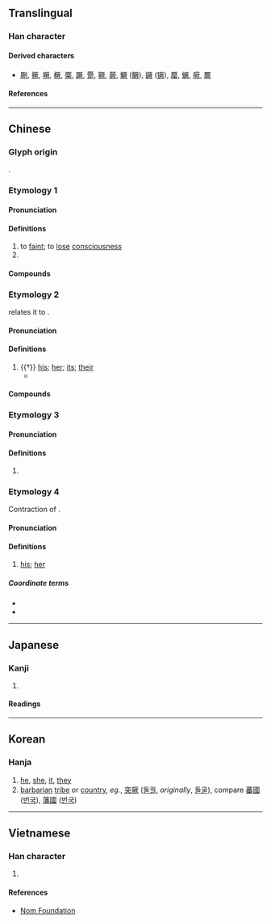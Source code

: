 {{character info}}
==Translingual==

===Han character===
{{Han char|rn=27|rad=厂|as=10|sn=12|four=71282|canj=MTUO|ids=⿸厂欮}}

====Derived characters====
* [[劂]], [[撅]], [[噘]], [[橛]], [[橜]], [[蹶]], [[蹷]], [[獗]], [[蕨]], [[鱖]] ([[鳜]]), [[鐝]] ([[镢]]), [[蟨]], [[蟩]], [[瘚]], [[鷢]]

====References====
{{Han ref|kx=0162.220|dkj=02992|dj=0370.080|hdz=10076.130|uh=53A5}}

----

==Chinese==
{{zh-forms|ss=夬}}

===Glyph origin===
{{Han etym}}
{{Han compound|厂|欮|ls=psc|c1=s|c2=p}}.

===Etymology 1===

====Pronunciation====
{{zh-pron
|m=jué
|c=kyut3
|h=pfs=n:khie̍t
|mc=2
|oc=n,1
|cat=v,pn
}}

====Definitions====
{{zh-hanzi}}

# to [[faint]]; to [[lose]] [[consciousness]]
# {{surname|zh}}

====Compounds====
{{zh-der|凋厥|刁厥|刁天厥地|厥弛|寒厥|昏厥|暈厥|痰厥|驚厥}}

===Etymology 2===
{{zh-ref|Bodman (1980)}} relates it to {{cog|bo|ཁྱོད||you}}.

====Pronunciation====
{{zh-pron
|m=jué
|c=kyut3
|mc=2
|oc=1
|cat=pron
}}

====Definitions====
{{zh-hanzi}}

# {{†}} [[his]]; [[her]]; [[its]]; [[their]]
#* {{zh-x|誕 彌 厥 月，先生 如 達。|When she had fulfilled '''her''' months,<br>Her first-born son [came forth] like a lamb.|ref=Shijing}}

====Compounds====
{{zh-der|允執厥中|克盡厥職|厥初|厥功甚偉|厥功至偉|厥後|厥疾勿瘳|厥角|大放厥詞|大放厥辭|大肆厥辭|繩厥祖武|詒厥|詒厥之謀|詒厥孫謀|貽厥|貽厥孫謀}}

===Etymology 3===

====Pronunciation====
{{zh-pron
|m=jué
|c=kyut3
|mc=1
|oc=n,2
|cat=
}}

====Definitions====
{{zh-hanzi}}

# {{zh-only|突厥}}

===Etymology 4===
Contraction of {{m|zh|[[佢]][[阿]]|tr=kì â}}.

====Pronunciation====
{{zh-pron
|h=pfs=kiâ/s:yâ;gd=gia1
|cat=pron
}}

====Definitions====
{{zh-hanzi}}

# {{lb|zh|Hakka}} [[his]]; [[her]]
#: {{zh-x|厥 爸|'''his/her''' father|H}}

=====Coordinate terms=====
* {{zh-l|吾|ngâ}}
* {{zh-l|若|ngiâ}}

----

==Japanese==

===Kanji===
{{ja-kanji|grade=|rs=厂10}}

# {{rfdef|ja|sort=厂10}}

====Readings====
{{ja-readings
|on=けつ, くつ
|kun=その, それ
}}

----

==Korean==

===Hanja===
{{ko-hanja|hangeul=[[궐]], [[굴]]|rv=gwol, gul|mr=kwŏl, kul}}

# [[he]], [[she]], [[it]], [[they]]
# [[barbarian]] [[tribe]] or [[country]], ''eg.'', [[突]][[厥#Korean|厥]] ([[돌궐]], ''originally'', [[돌굴]]), compare [[蕃]][[國]] ([[번국]]), [[藩]][[國]] ([[번국]])

----

==Vietnamese==

===Han character===
{{vi-readings|reading=[[cột]], [[quyết]]|rs=厂10}}

# {{rfdef|vi|sort=厂10}}

====References====
* [http://nomfoundation.org/common/nom_details.php?codepoint=53a5 Nom Foundation]